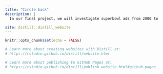 ```yaml
---
title: "Circle back"
description: |
  In our final project, we will investigate superbowl ads from 2000 to 2020 using a data set from Five Thirty Eight. We will make a website or application that displays trends of brands’ advertisement strategies over time and use predictive modeling/ simulations to anticipate which direction superbowl ads will go in the future.

site: distill::distill_website
---
```


```r
knitr::opts_chunk$set(echo = FALSE)

# Learn more about creating websites with Distill at:
# https://rstudio.github.io/distill/website.html

# Learn more about publishing to GitHub Pages at:
# https://rstudio.github.io/distill/publish_website.html#github-pages

```

